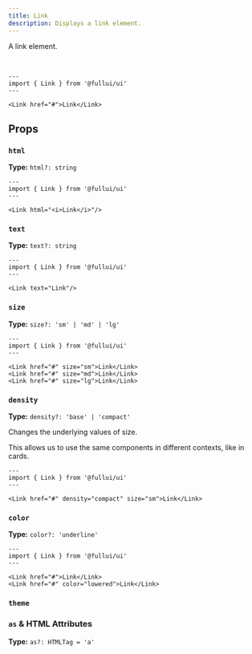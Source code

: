 ```yaml
---
title: Link
description: Displays a link element.
---
```


A link element.

<br/>

```astro live
---
import { Link } from '@fullui/ui'
---

<Link href="#">Link</Link>
```

## Props
### `html`
**Type:** `html?: string`
```astro live
---
import { Link } from '@fullui/ui'
---

<Link html="<i>Link</i>"/>
```

### `text`
**Type:** `text?: string`
```astro live
---
import { Link } from '@fullui/ui'
---

<Link text="Link"/>
```

### `size`
**Type:** `size?: 'sm' | 'md' | 'lg'`
```astro live
---
import { Link } from '@fullui/ui'
---

<Link href="#" size="sm">Link</Link>
<Link href="#" size="md">Link</Link>
<Link href="#" size="lg">Link</Link>
```

### `density`
**Type:** `density?: 'base' | 'compact'`

Changes the underlying values of size.

This allows us to use the same components in different contexts, like in cards.

```astro live
---
import { Link } from '@fullui/ui'
---

<Link href="#" density="compact" size="sm">Link</Link>
```

### `color`
**Type:** `color?: 'underline'`
```astro live
---
import { Link } from '@fullui/ui'
---

<Link href="#">Link</Link>
<Link href="#" color="lowered">Link</Link>
```

### `theme`
<Theming/>

### `as` & HTML Attributes
**Type:** `as?: HTMLTag = 'a'`
<AsProp/>
